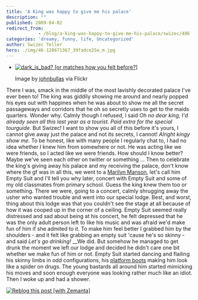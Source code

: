 ```yaml
---
title: 'A King was happy to give me his palace'
description: ""
published: 2009-04-02
redirect_from: 
            - /blog/a-king-was-happy-to-give-me-his-palace/swizec/486
categories: 'dreamy, funny, life, Uncategorized'
author: Swizec Teller
hero: ./img/46-128671367_39fadce25e_m.jpg
---
```

- [![dark_is_bad? \[or matches how you felt before?\]](./img/46-128671367_39fadce25e_m.jpg "dark_is_bad? [or matches how you felt before?]")](http://www.flickr.com/photos/42619839@N00/128671367)

  Image by [johnbullas](http://www.flickr.com/photos/42619839@N00/128671367) via Flickr

There I was, smack in the middle of the most lavishly decorated palace I've ever been to! The king was giddily showing me around and nearly popped his eyes out with happines when he was about to show me all the secret passageways and corridors that he oh so secretly uses to get to the maids quarters. Wonder why. Calmly though I refused, I said _Oh no dear king, I'd already seen all this last year as a tourist. Paid extra for the special tourguide._ But Swizec! I want to show you all of this before it's yours, I cannot give away just the palace and not its secrets, I cannot! _Alright kingy show me._ To be honest, like with many people I regularly chat to, I had no idea whether I knew him from somewhere or not. He was acting like we were friends, so I acted like we were friends. How should I know better? Maybe we've seen each other on twitter or something ... Then to celebrate the king's giving away his palace and my receiving the palace, don't know where the gf was in all this, we went to a [Marilyn Manson](http://en.wikipedia.org/wiki/Marilyn_Manson "Marilyn Manson"), let's call him Empty Suit and I'll tell you why later, concert with Empty Suit and some of my old classmates from primary school. Guess the king knew them too or something. There we were, going to a concert, calmly shrugging away the usher who wanted trouble and went into our special lodge. Best, and worst, thing about this lodge was that you couldn't see the stage at all because of how it was cooped up in the corner of a ceiling. Empty Suit seemed really distressed and sad about being at his concert, he felt depressed that he was the only adult person left to like his music and was afraid we'd make fun of him if she admited to it. To make him feel better I grabbed him by the shoulders - and it felt like grabbing an empty suit 'cause he's so skinny - and said _Let's go drinking!_ __We did. But somehow he managed to get drunk the moment we left our lodge and decided he didn't care one bit whether we make fun of him or not. Empty Suit started dancing and flailing his skinny limbs in odd configurations, his [platform boots](http://en.wikipedia.org/wiki/Platform_boot "Platform boot") making him look like a spider on drugs. The young bastards all around him started mimicking his moves and soon enough everyone was looking rather much like an idiot. Then I woke up and had a shower.

[![Reblog this post \[with Zemanta\]](http://img.zemanta.com/reblog_e.png?x-id=2aced468-abc9-4e45-a251-b456c702bd7d)](http://reblog.zemanta.com/zemified/2aced468-abc9-4e45-a251-b456c702bd7d/ "Zemified by Zemanta")
